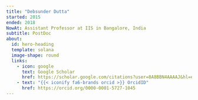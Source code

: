```yaml
---
title: "Debsunder Dutta"
started: 2015
ended: 2018
NowAt: Assistant Professor at IIS in Bangalore, India
subtitle: PostDoc
about:
  id: hero-heading
  template: solana
  image-shape: round
  links:
    - icon: google
      text: Google Scholar
      href: https://scholar.google.com/citations?user=8A8BBN4AAAAJ&hl=en&oi=ao 
    - text: "{{< iconify fa6-brands orcid >}} OrcidID"
      href: https://orcid.org/0000-0001-5727-1045
---
```

